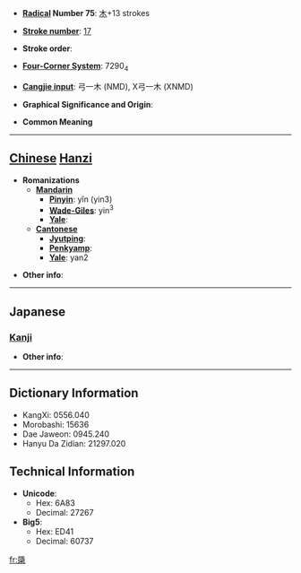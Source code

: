 * '''[[Wiktionary:Chinese radical index| Radical]] Number 75''': [[Wiktionary:Chinese radical index 木|木]]+13 strokes

* '''[[Wiktionary:Chinese total strokes index|Stroke number]]''': [[Wiktionary:Chinese total strokes index 17|17]]

* '''Stroke order''': 

* '''[[Wiktionary:Chinese four corner index|Four-Corner System]]''': 7290<sub>4</sub>

* '''[[Wiktionary:Chinese Cangjie index|Cangjie input]]''': 弓一木 (NMD), X弓一木 (XNMD)

* '''Graphical Significance and Origin''': 

* '''Common Meaning'''

----

== [[Chinese]] [[Hanzi]] ==

* '''Romanizations'''
** '''[[Mandarin]]'''
*** '''[[Pinyin]]''': yǐn (yin3)
*** '''[[Wade-Giles]]''': yin<sup>3</sup>
*** '''[[Yale]]''': 
** '''[[Cantonese]]'''
*** '''[[Jyutping]]''':
*** '''[[Penkyamp]]''': 
*** '''[[Yale]]''': yan2

* '''Other info''': 

----

==Japanese==
===[[Kanji]]===
{{kanji|on readings=[[いん]] (in), [[おん]] (on)|kun readings=[[ためぎ]] (tamegi)}}

* '''Other info''':  

----

== Dictionary Information ==

* KangXi: 0556.040
* Morobashi: 15636
* Dae Jaweon: 0945.240
* Hanyu Da Zidian: 21297.020

== Technical Information ==

* '''Unicode''':
** Hex: 6A83
** Decimal: 27267
* '''Big5''':
** Hex: ED41
** Decimal: 60737

[[fr:檃]]